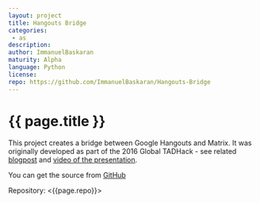 ```yaml
---
layout: project
title: Hangouts Bridge
categories: 
 - as
description: 
author: ImmanuelBaskaran
maturity: Alpha
language: Python
license: 
repo: https://github.com/ImmanuelBaskaran/Hangouts-Bridge
---
```


# {{ page.title }}
This project creates a bridge between Google Hangouts and Matrix. It was originally developed as part of the 2016 Global TADHack - see related [blogpost](https://matrix.org/blog/2016/10/20/tadhack-global-2016/) and [video of the presentation](https://www.youtube.com/watch?v=X41RbOKTrbE&t=17m31s).

You can get the source from [GitHub](https://github.com/ImmanuelBaskaran/Hangouts-Bridge)

Repository: <{{page.repo}}>
